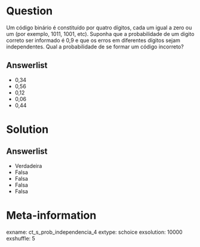 Question
========
Um código binário é constituído por quatro dígitos, cada um igual a zero ou um (por exemplo,
1011, 1001, etc). Suponha que a probabilidade de um digito correto ser informado é 0,9 
e que os erros em diferentes dígitos sejam independentes. Qual a probabilidade de se formar um código
incorreto?

Answerlist
---------------
* 0,34
* 0,56
* 0,12
* 0,06
* 0,44


Solution
========
  
Answerlist
----------
* Verdadeira
* Falsa
* Falsa
* Falsa
* Falsa


Meta-information
================
exname: ct_s_prob_independencia_4
extype: schoice
exsolution: 10000
exshuffle: 5
